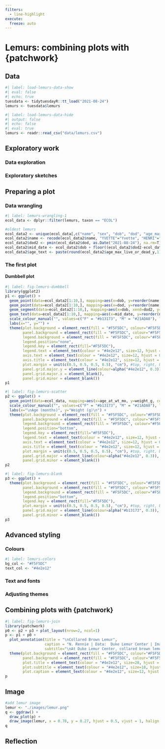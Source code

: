 ```yaml
---
filters:
  - line-highlight
execute: 
  freeze: auto
---
```


# Lemurs: combining plots with {patchwork} {#sec-lemurs}

## Data

```r
#| label: load-lemurs-data-show
#| eval: false
#| echo: true
tuesdata <- tidytuesdayR::tt_load("2021-08-24")
lemurs <- tuesdata$lemurs
```

```r
#| label: load-lemurs-data-hide
#| output: false
#| echo: false
#| eval: true
lemurs <- readr::read_csv("data/lemurs.csv")
```

## Exploratory work

### Data exploration

### Exploratory sketches

## Preparing a plot

### Data wrangling

```r
#| label: lemurs-wrangling-1
ecol_data <- dplyr::filter(lemurs, taxon == "ECOL")

#oldest lemurs
ecol_data2 <- unique(ecol_data[,c("name", "sex", "dob", "dod", "age_max_live_or_dead_y")]) %>% arrange(desc(age_max_live_or_dead_y))
ecol_data2$name <- recode(ecol_data2$name, "YVETTE"="Yvette", "HENRI"="Henri", "GILLES"="Gilles", "GERARD"="Gerard", "DOMINIQUE"="Dominique", "CLAIRE"="Claire")
ecol_data2$dod2 <- pmin(ecol_data2$dod, as.Date("2021-08-24"), na.rm=T)
ecol_data2$mid_date <- ecol_data2$dob + floor((ecol_data2$dod2-ecol_data2$dob)/2)
ecol_data2$age_text <- paste(round(ecol_data2$age_max_live_or_dead_y,1), " years", sep="")
```

### The first plot

#### Dumbbell plot

```r
#| label: fig-lemurs-dumbbell
library(ggplot2)
p1 <- ggplot() +
  geom_point(data=ecol_data2[1:10,], mapping=aes(x=dob, y=reorder(name, age_max_live_or_dead_y), colour=sex), size=4) +
  geom_point(data=ecol_data2[1:10,], mapping=aes(x=dod, y=reorder(name, age_max_live_or_dead_y), colour=sex), size=4) +
  geom_segment(data=ecol_data2[1:10,], mapping=aes(x=dob, xend=dod2, y=reorder(name, age_max_live_or_dead_y), yend=reorder(name, age_max_live_or_dead_y), colour=sex), size=1.5) +
  geom_text(data=ecol_data2[1:10,], mapping=aes(x=mid_date, y=reorder(name, age_max_live_or_dead_y), label=age_text, colour=sex), vjust=-1, family="Gill Sans MT Condensed", size=5) +
  scale_colour_manual("", values=c("F" = "#b13173", "M" = "#21ADA8"), labels=c("Female", "Male")) +
  labs(x="", y="") +
  theme(plot.background = element_rect(fill = "#F5F5DC", colour="#F5F5DC"),
        panel.background = element_rect(fill = "#F5F5DC", colour="#F5F5DC"),
        legend.background = element_rect(fill = "#F5F5DC", colour="#F5F5DC"),
        legend.position="none",
        legend.key = element_rect(fill="#F5F5DC"),
        legend.text = element_text(colour = "#4e2e12", size=12, hjust = 0.5, family="Gill Sans MT Condensed"),
        axis.text = element_text(colour = "#4e2e12", size=12, hjust = 0.5, family="Gill Sans MT Condensed"),
        axis.title = element_text(colour = "#4e2e12", size=12, hjust = 0.5, family="Gill Sans MT Condensed"),
        plot.margin = unit(c(0.5, 0.5, 0.5, 0.5), "cm"), #top, right, bottom, left
        panel.grid.major.y = element_line(colour=alpha("#4e2e12", 0.3)),
        panel.grid.major.x = element_blank(),
        panel.grid.minor = element_blank())
p1
```


```r
#| label: fig-lemurs-scatter
p2 <- ggplot() +
  geom_point(data=ecol_data, mapping=aes(x=age_at_wt_mo, y=weight_g, colour=sex), size=1) +
  scale_colour_manual("", values=c("F" = "#b13173", "M" = "#21ADA8"), labels=c("Female", "Male")) +
  labs(x="\nAge (months)", y="Weight (g)\n") +
  theme(plot.background = element_rect(fill = "#F5F5DC", colour="#F5F5DC"),
        panel.background = element_rect(fill = "#F5F5DC", colour="#F5F5DC"),
        legend.background = element_rect(fill = "#F5F5DC", colour="#F5F5DC"),
        legend.position="bottom",
        legend.key = element_rect(fill="#F5F5DC"),
        legend.text = element_text(colour = "#4e2e12", size=12, hjust = 0.5, family="Gill Sans MT Condensed"),
        axis.text = element_text(colour = "#4e2e12", size=12, hjust = 0.5, family="Gill Sans MT Condensed"),
        axis.title = element_text(colour = "#4e2e12", size=12, hjust = 0.5, family="Gill Sans MT Condensed"),
        plot.margin = unit(c(0.5, 0.5, 0.5, 0.5), "cm"), #top, right, bottom, left
        panel.grid.major = element_line(colour=alpha("#4e2e12", 0.3)),
        panel.grid.minor = element_blank())
p2
```


```r
#| label: fig-lemurs-blank
p3 <- ggplot() +
  theme(plot.background = element_rect(fill = "#F5F5DC", colour="#F5F5DC"),
        panel.background = element_rect(fill = "#F5F5DC", colour="#F5F5DC"),
        legend.background = element_rect(fill = "#F5F5DC", colour="#F5F5DC"),
        legend.position="bottom",
        legend.key = element_rect(fill="#F5F5DC"),
        plot.margin = unit(c(0.5, 0.5, 0.5, 0.5), "cm"), #top, right, bottom, left
        panel.grid.major = element_line(colour=alpha("#b13173", 0.3)),
        panel.grid.minor = element_blank())
p3
```

## Advanced styling

### Colours

```r
#| label: lemurs-colors
bg_col <- "#F5F5DC"
text_col <- "#4e2e12"
```


### Text and fonts

### Adjusting themes

## Combining plots with {patchwork}

```r
#| label: fig-lemurs-join
library(patchwork)
p0 <- p2 + p3 + plot_layout(nrow=2, ncol=1) 
p <- p1 + p0 +
  plot_annotation(title = "\nCollared Brown Lemur", 
                  caption = "N. Rennie | Data:  Duke Lemur Center | Image:  Duke Lemur Center", 
                  subtitle="\nAt Duke Lemur Center, collared brown lemurs live to an average of 23.6 years. The oldest\ncollared brown lemur at Duke Lemur Center was Yvette who was born in 1959 and lived\nto the age of 32.6 years. \n\nCollared brown lemurs mature at about 3 years old. Once fully-grown, females tend to\nweigh more than males.") &
  theme(plot.background = element_rect(fill = "#F5F5DC", colour="#F5F5DC"),
        panel.background = element_rect(fill = "#F5F5DC", colour="#F5F5DC"),
        plot.title = element_text(colour = "#4e2e12", size=28, hjust = 0, family="Gill Sans Ultra Bold"),
        plot.subtitle = element_text(colour = "#4e2e12", size=18, hjust = 0, family="Gill Sans MT Condensed"),
        plot.caption = element_text(colour = "#4e2e12", size=12, hjust = 0, family="Gill Sans MT Condensed"))
p
```

## Image

```r
#add lemur image
lemur <- "./images/lemur.png"
q <- ggdraw() + 
  draw_plot(p) +
  draw_image(lemur, x = 0.78, y = 0.27, hjust = 0.5, vjust = 1, halign = 1, valign = 1, width = 0.6)
q
```


## Reflection

